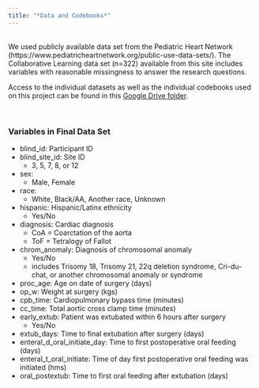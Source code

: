 ```yaml
---
title: "*Data and Codebooks*"
---
```

<br>
We used publicly available data set from the Pediatric Heart Network (https://www.pediatricheartnetwork.org/public-use-data-sets/). The Collaborative Learning data set (n=322) available from this site includes variables with reasonable missingness to answer the research questions.

Access to the individual datasets as well as the individual codebooks used on this project can be found in this [Google Drive folder](https://drive.google.com/drive/folders/1nEju46WGxUcpoGwxt1o80tLt_MeIVnuo).

<br>

### Variables in Final Data Set


-   blind_id: Participant ID
-   blind_site_id: Site ID
    -   3, 5, 7, 8, or 12
-   sex:
    -   Male, Female
-   race:
    -   White, Black/AA, Another race, Unknown
-   hispanic: Hispanic/Latinx ethnicity
    -   Yes/No
-   diagnosis: Cardiac diagnosis
    -   CoA = Coarctation of the aorta
    -   ToF = Tetralogy of Fallot
-   chrom_anomaly: Diagnosis of chromosomal anomaly
    -   Yes/No
    -   includes Trisomy 18, Trisomy 21, 22q deletion syndrome, Cri-du-chat, or another chromosomal anomaly or syndrome
-   proc_age: Age on date of surgery (days)
-   op_w: Weight at surgery (kgs)
-   cpb_time: Cardiopulmonary bypass time (minutes)
-   cc_time: Total aortic cross clamp time (minutes)
-   early_extub: Patient was extubated within 6 hours after surgery
    -   Yes/No
-   extub_days: Time to final extubation after surgery (days)
-   enteral_d\_oral_initiate_day: Time to first postoperative oral feeding (days)
-   enteral_t\_oral_initiate: Time of day first postoperative oral feeding was initiated (hms)
-   oral_postextub: Time to first oral feeding after extubation (days)


